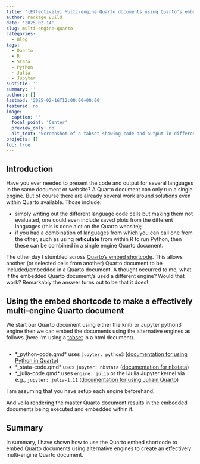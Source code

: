 ```yaml
---
title: "(Effectively) Multi-engine Quarto documents using Quarto's embed shortcode"
author: Package Build
date: '2025-02-14'
slug: multi-engine-quarto
categories:
  - Blog
tags:
  - Quarto
  - R
  - Stata
  - Python
  - Julia
  - Jupyter
subtitle: ''
summary: ''
authors: []
lastmod: '2025-02-16T12:00:00+00:00'
featured: no
image:
  caption: ''
  focal_point: 'Center'
  preview_only: no
  alt_text: 'Screenshot of a tabset showing code and output in different languages.'
projects: []
toc: true
---
```


## Introduction

Have you ever needed to present the code and output for several languages in the same document or website? A Quarto document can only run a single engine. But of course there are already several work around solutions even within Quarto available. Those include:

* simply writing out the different language code cells but making them not evaluated, one could even include saved plots from the different languages (this is done alot on the Quarto website);
* if you had a combination of languages from which you can call one from the other, such as using **reticulate** from within R to run Python, then these can be combined in a single engine Quarto document.

The other day I stumbled across [Quarto's embed shortcode](https://quarto.org/docs/authoring/notebook-embed.html). This allows another (or selected cells from another) Quarto document to be included/embedded in a Quarto document. A thought occurred to me, what if the embedded Quarto document/s used a different engine? Would that work? Remarkably the answer turns out to be that it does!

## Using the embed shortcode to make a effectively multi-engine Quarto document

We start our Quarto document using either the knitr or Jupyter python3 engine then we can embed the documents using the alternative engines as follows (here I'm using a [tabset](https://quarto.org/docs/output-formats/html-basics.html#tabsets) in a html document).

```verbatim
```

* *_python-code.qmd* uses `jupyter: python3` ([documentation for using Python in Quarto](https://quarto.org/docs/computations/python.html))
* *_stata-code.qmd* uses `jupyter: nbstata` ([documentation for nbstata](https://hugetim.github.io/nbstata/))
* *_julia-code.qmd* uses `engine: julia` or the IJulia Jupyter kernel via e.g., `jupyter: julia-1.11` ([documentation for using Juliain Quarto](https://quarto.org/docs/computations/julia.html))

I am assuming that you have setup each engine beforehand.

And voila rendering the master Quarto document results in the embedded documents being executed and embedded within it.

## Summary

In summary, I have shown how to use the Quarto embed shortcode to embed Quarto documents using alternative engines to create an effectively multi-engine Quarto document.
